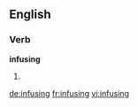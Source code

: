 ==English==

===Verb===
'''infusing'''

# {{present participle of|[[infuse]]}}

[[de:infusing]]
[[fr:infusing]]
[[vi:infusing]]